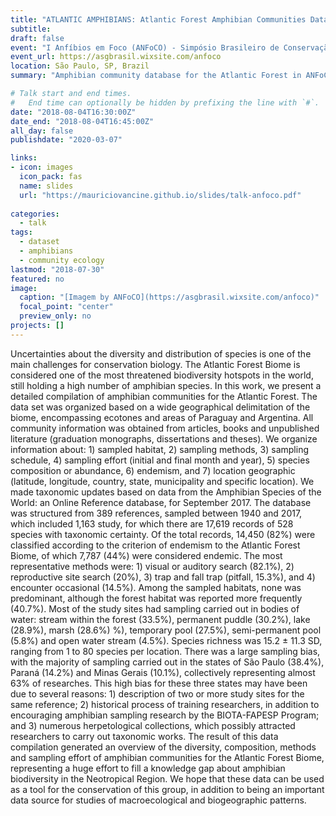 ```yaml
---
title: "ATLANTIC AMPHIBIANS: Atlantic Forest Amphibian Communities Dataset"
subtitle: 
draft: false
event: "I Anfíbios em Foco (ANFoCO) - Simpósio Brasileiro de Conservação de Anfíbios"
event_url: https://asgbrasil.wixsite.com/anfoco
location: São Paulo, SP, Brazil
summary: "Amphibian community database for the Atlantic Forest in ANFoCO"

# Talk start and end times.
#   End time can optionally be hidden by prefixing the line with `#`.
date: "2018-08-04T16:30:00Z"
date_end: "2018-08-04T16:45:00Z"
all_day: false
publishdate: "2020-03-07"

links:
- icon: images
  icon_pack: fas
  name: slides
  url: "https://mauriciovancine.github.io/slides/talk-anfoco.pdf"
  
categories:
  - talk
tags:
  - dataset
  - amphibians
  - community ecology
lastmod: "2018-07-30"
featured: no
image:
  caption: "[Imagem by ANFoCO](https://asgbrasil.wixsite.com/anfoco)"
  focal_point: "center"
  preview_only: no
projects: []
---
```


Uncertainties about the diversity and distribution of species is one of the main challenges for conservation biology. The Atlantic Forest Biome is considered one of the most threatened biodiversity hotspots in the world, still holding a high number of amphibian species. In this work, we present a detailed compilation of amphibian communities for the Atlantic Forest. The data set was organized based on a wide geographical delimitation of the biome, encompassing ecotones and areas of Paraguay and Argentina. All community information was obtained from articles, books and unpublished literature (graduation monographs, dissertations and theses). We organize information about: 1) sampled habitat, 2) sampling methods, 3) sampling schedule, 4) sampling effort (initial and final month and year), 5) species composition or abundance, 6) endemism, and 7) location geographic (latitude, longitude, country, state, municipality and specific location). We made taxonomic updates based on data from the Amphibian Species of the World: an Online Reference database, for September 2017. The database was structured from 389 references, sampled between 1940 and 2017, which included 1,163 study, for which there are 17,619 records of 528 species with taxonomic certainty. Of the total records, 14,450 (82%) were classified according to the criterion of endemism to the Atlantic Forest Biome, of which 7,787 (44%) were considered endemic. The most representative methods were: 1) visual or auditory search (82.1%), 2) reproductive site search (20%), 3) trap and fall trap (pitfall, 15.3%), and 4) encounter occasional (14.5%). Among the sampled habitats, none was predominant, although the forest habitat was reported more frequently (40.7%). Most of the study sites had sampling carried out in bodies of water: stream within the forest (33.5%), permanent puddle (30.2%), lake (28.9%), marsh (28.6%) %), temporary pool (27.5%), semi-permanent pool (5.8%) and open water stream (4.5%). Species richness was 15.2 ± 11.3 SD, ranging from 1 to 80 species per location. There was a large sampling bias, with the majority of sampling carried out in the states of São Paulo (38.4%), Paraná (14.2%) and Minas Gerais (10.1%), collectively representing almost 63% of researches. This high bias for these three states may have been due to several reasons: 1) description of two or more study sites for the same reference; 2) historical process of training researchers, in addition to encouraging amphibian sampling research by the BIOTA-FAPESP Program; and 3) numerous herpetological collections, which possibly attracted researchers to carry out taxonomic works. The result of this data compilation generated an overview of the diversity, composition, methods and sampling effort of amphibian communities for the Atlantic Forest Biome, representing a huge effort to fill a knowledge gap about amphibian biodiversity in the Neotropical Region. We hope that these data can be used as a tool for the conservation of this group, in addition to being an important data source for studies of macroecological and biogeographic patterns.
